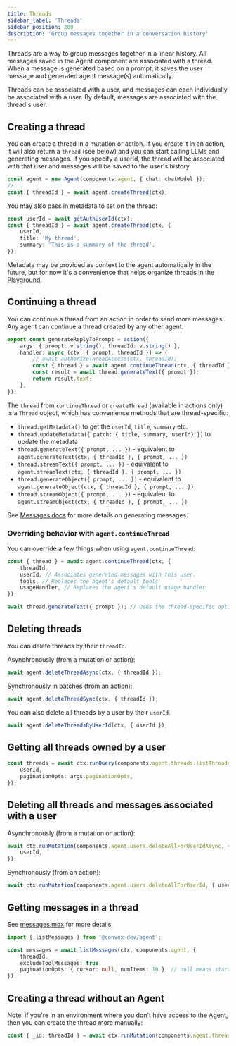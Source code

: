 ```yaml
---
title: Threads
sidebar_label: 'Threads'
sidebar_position: 200
description: 'Group messages together in a conversation history'
---
```


Threads are a way to group messages together in a linear history. All messages
saved in the Agent component are associated with a thread. When a message is
generated based on a prompt, it saves the user message and generated agent
message(s) automatically.

Threads can be associated with a user, and messages can each individually be
associated with a user. By default, messages are associated with the thread's
user.

## Creating a thread

You can create a thread in a mutation or action. If you create it in an action,
it will also return a `thread` (see below) and you can start calling LLMs and
generating messages. If you specify a userId, the thread will be associated with
that user and messages will be saved to the user's history.

```ts
const agent = new Agent(components.agent, { chat: chatModel });
//...
const { threadId } = await agent.createThread(ctx);
```

You may also pass in metadata to set on the thread:

```ts
const userId = await getAuthUserId(ctx);
const { threadId } = await agent.createThread(ctx, {
    userId,
    title: 'My thread',
    summary: 'This is a summary of the thread',
});
```

Metadata may be provided as context to the agent automatically in the future,
but for now it's a convenience that helps organize threads in the
[Playground](./playground.mdx).

## Continuing a thread

You can continue a thread from an action in order to send more messages. Any
agent can continue a thread created by any other agent.

```ts
export const generateReplyToPrompt = action({
    args: { prompt: v.string(), threadId: v.string() },
    handler: async (ctx, { prompt, threadId }) => {
        // await authorizeThreadAccess(ctx, threadId);
        const { thread } = await agent.continueThread(ctx, { threadId });
        const result = await thread.generateText({ prompt });
        return result.text;
    },
});
```

The `thread` from `continueThread` or `createThread` (available in actions only)
is a `Thread` object, which has convenience methods that are thread-specific:

- `thread.getMetadata()` to get the `userId`, `title`, `summary` etc.
- `thread.updateMetadata({ patch: { title, summary, userId} })` to update the
  metadata
- `thread.generateText({ prompt, ... })` - equivalent to
  `agent.generateText(ctx, { threadId }, { prompt, ... })`
- `thread.streamText({ prompt, ... })` - equivalent to
  `agent.streamText(ctx, { threadId }, { prompt, ... })`
- `thread.generateObject({ prompt, ... })` - equivalent to
  `agent.generateObject(ctx, { threadId }, { prompt, ... })`
- `thread.streamObject({ prompt, ... })` - equivalent to
  `agent.streamObject(ctx, { threadId }, { prompt, ... })`

See [Messages docs](./messages.mdx) for more details on generating messages.

### Overriding behavior with `agent.continueThread`

You can override a few things when using `agent.continueThread`:

```ts
const { thread } = await agent.continueThread(ctx, {
    threadId,
    userId, // Associates generated messages with this user.
    tools, // Replaces the agent's default tools
    usageHandler, // Replaces the agent's default usage handler
});

await thread.generateText({ prompt }); // Uses the thread-specific options.
```

## Deleting threads

You can delete threads by their `threadId`.

Asynchronously (from a mutation or action):

```ts
await agent.deleteThreadAsync(ctx, { threadId });
```

Synchronously in batches (from an action):

```ts
await agent.deleteThreadSync(ctx, { threadId });
```

You can also delete all threads by a user by their `userId`.

```ts
await agent.deleteThreadsByUserId(ctx, { userId });
```

## Getting all threads owned by a user

```ts
const threads = await ctx.runQuery(components.agent.threads.listThreadsByUserId, {
    userId,
    paginationOpts: args.paginationOpts,
});
```

## Deleting all threads and messages associated with a user

Asynchronously (from a mutation or action):

```ts
await ctx.runMutation(components.agent.users.deleteAllForUserIdAsync, {
    userId,
});
```

Synchronously (from an action):

```ts
await ctx.runMutation(components.agent.users.deleteAllForUserId, { userId });
```

## Getting messages in a thread

See [messages.mdx](./messages.mdx) for more details.

```ts
import { listMessages } from '@convex-dev/agent';

const messages = await listMessages(ctx, components.agent, {
    threadId,
    excludeToolMessages: true,
    paginationOpts: { cursor: null, numItems: 10 }, // null means start from the beginning
});
```

## Creating a thread without an Agent

Note: if you're in an environment where you don't have access to the Agent, then
you can create the thread more manually:

```ts
const { _id: threadId } = await ctx.runMutation(components.agent.threads.createThread, { userId, title, summary });
```
